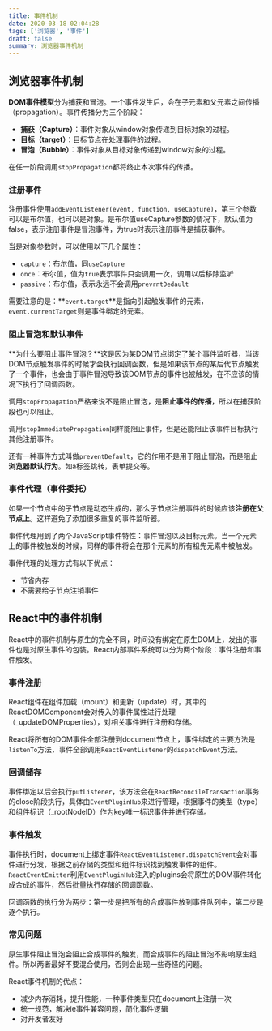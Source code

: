 ```yaml
---
title: 事件机制
date: 2020-03-18 02:04:28
tags: ['浏览器', '事件']
draft: false
summary: 浏览器事件机制
---
```


## 浏览器事件机制

**DOM事件模型**分为捕获和冒泡。一个事件发生后，会在子元素和父元素之间传播（propagation）。事件传播分为三个阶段：

- **捕获（Capture）**：事件对象从window对象传递到目标对象的过程。
- **目标（target）**：目标节点在处理事件的过程。
- **冒泡（Bubble）**：事件对象从目标对象传递到window对象的过程。

在任一阶段调用`stopPropagation`都将终止本次事件的传播。

### 注册事件

注册事件使用`addEventListener(event, function, useCapture)`，第三个参数可以是布尔值，也可以是对象。是布尔值useCapture参数的情况下，默认值为false，表示注册事件是冒泡事件，为true时表示注册事件是捕获事件。

当是对象参数时，可以使用以下几个属性：

- `capture`：布尔值，同`useCapture`
- `once`：布尔值，值为`true`表示事件只会调用一次，调用以后移除监听
- `passive`：布尔值，表示永远不会调用`prevrntDedault`

需要注意的是：**`event.target`**是指向引起触发事件的元素，`event.currentTarget`则是事件绑定的元素。

### 阻止冒泡和默认事件

**为什么要阻止事件冒泡？**这是因为某DOM节点绑定了某个事件监听器，当该DOM节点触发事件的时候才会执行回调函数，但是如果该节点的某后代节点触发了一个事件，也会由于事件冒泡导致该DOM节点的事件也被触发，在不应该的情况下执行了回调函数。

调用`stopPropagation`严格来说不是阻止冒泡，是**阻止事件的传播**，所以在捕获阶段也可以阻止。

调用`stopImmediatePropagation`同样能阻止事件，但是还能阻止该事件目标执行其他注册事件。

还有一种事件方式叫做`preventDefault`，它的作用不是用于阻止冒泡，而是阻止**浏览器默认行为**。如a标签跳转，表单提交等。

### 事件代理（事件委托）

如果一个节点中的子节点是动态生成的，那么子节点注册事件的时候应该**注册在父节点上**。这样避免了添加很多重复的事件监听器。

事件代理用到了两个JavaScript事件特性：事件冒泡以及目标元素。当一个元素上的事件被触发的时候，同样的事件将会在那个元素的所有祖先元素中被触发。

事件代理的处理方式有以下优点：

- 节省内存
- 不需要给子节点注销事件

## React中的事件机制

React中的事件机制与原生的完全不同，时间没有绑定在原生DOM上，发出的事件也是对原生事件的包装。React内部事件系统可以分为两个阶段：事件注册和事件触发。

### 事件注册

React组件在组件加载（mount）和更新（update）时，其中的ReactDOMComponent会对传入的事件属性进行处理（_updateDOMProperties），对相关事件进行注册和存储。

React将所有的DOM事件全部注册到document节点上，事件绑定的主要方法是`listenTo`方法，事件全部调用`ReactEventListener`的`dispatchEvent`方法。

### 回调储存

事件绑定以后会执行`putListener`，该方法会在`ReactReconcileTransaction`事务的close阶段执行，具体由`EventPluginHub`来进行管理，根据事件的类型（type）和组件标识（_rootNodeID）作为key唯一标识事件并进行存储。

### 事件触发

事件执行时，document上绑定事件`ReactEventListener.dispatchEvent`会对事件进行分发，根据之前存储的类型和组件标识找到触发事件的组件。`ReactEventEmitter`利用`EventPluginHub`注入的plugins会将原生的DOM事件转化成合成的事件，然后批量执行存储的回调函数。

回调函数的执行分为两步：第一步是把所有的合成事件放到事件队列中，第二步是逐个执行。

### 常见问题

原生事件阻止冒泡会阻止合成事件的触发，而合成事件的阻止冒泡不影响原生组件。所以两者最好不要混合使用，否则会出现一些奇怪的问题。

React事件机制的优点：

- 减少内存消耗，提升性能，一种事件类型只在document上注册一次
- 统一规范，解决ie事件兼容问题，简化事件逻辑
- 对开发者友好
